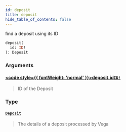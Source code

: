 ```yaml
---
id: deposit
title: deposit
hide_table_of_contents: false
---
```








find a deposit using its ID

```graphql
deposit(
  id: ID!
): Deposit
```


### Arguments

#### [<code style={{ fontWeight: 'normal' }}>deposit.<b>id</b></code>](#)<Bullet />[`ID!`](/docs/testnet/graphql/scalars/id) <Badge class="secondary" text="non-null"/> <Badge class="secondary" text="scalar"/>
> ID of the Deposit
> 

### Type

#### [`Deposit`](/docs/testnet/graphql/objects/deposit) <Badge class="secondary" text="object"/>
> The details of a deposit processed by Vega
> 





